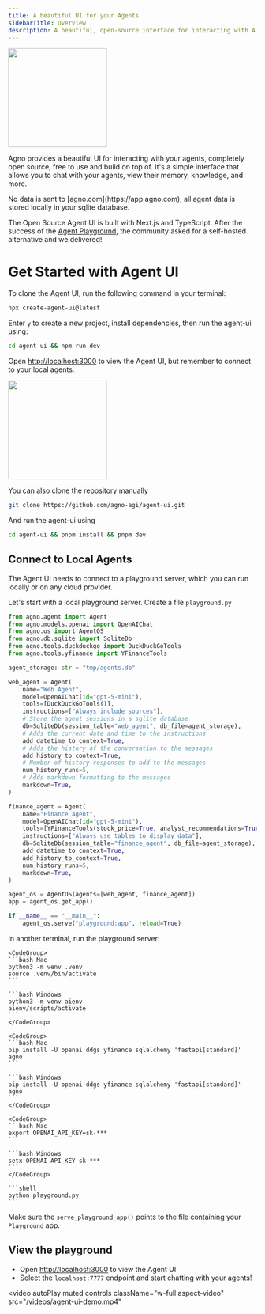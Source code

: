 ```yaml
---
title: A beautiful UI for your Agents
sidebarTitle: Overview
description: A beautiful, open-source interface for interacting with AI agents
---
```


<Frame>
  <img
    height="200"
    src="/images/agent-ui.png"
    style={{ borderRadius: '8px' }}
  />
</Frame>

Agno provides a beautiful UI for interacting with your agents, completely open source, free to use and build on top of. It's a simple interface that allows you to chat with your agents, view their memory, knowledge, and more.

<Note>
No data is sent to [agno.com](https://app.agno.com), all agent data is stored locally in your sqlite database.
</Note>

The Open Source Agent UI is built with Next.js and TypeScript. After the success of the [Agent Playground](/introduction/playground), the community asked for a self-hosted alternative and we delivered!

# Get Started with Agent UI

To clone the Agent UI, run the following command in your terminal:

```bash
npx create-agent-ui@latest
```

Enter `y` to create a new project, install dependencies, then run the agent-ui using:

```bash
cd agent-ui && npm run dev
```

Open [http://localhost:3000](http://localhost:3000) to view the Agent UI, but remember to connect to your local agents.

<Frame>
  <img
    height="200"
    src="/images/agent-ui-homepage.png"
    style={{ borderRadius: '8px' }}
  />
</Frame>

<br />

<Accordion title="Clone the repository manually" icon="github">

You can also clone the repository manually

```bash
git clone https://github.com/agno-agi/agent-ui.git
```

And run the agent-ui using

```bash
cd agent-ui && pnpm install && pnpm dev
```

</Accordion>

## Connect to Local Agents

The Agent UI needs to connect to a playground server, which you can run locally or on any cloud provider.

Let's start with a local playground server. Create a file `playground.py`

```python playground.py
from agno.agent import Agent
from agno.models.openai import OpenAIChat
from agno.os import AgentOS
from agno.db.sqlite import SqliteDb
from agno.tools.duckduckgo import DuckDuckGoTools
from agno.tools.yfinance import YFinanceTools

agent_storage: str = "tmp/agents.db"

web_agent = Agent(
    name="Web Agent",
    model=OpenAIChat(id="gpt-5-mini"),
    tools=[DuckDuckGoTools()],
    instructions=["Always include sources"],
    # Store the agent sessions in a sqlite database
    db=SqliteDb(session_table="web_agent", db_file=agent_storage),
    # Adds the current date and time to the instructions
    add_datetime_to_context=True,
    # Adds the history of the conversation to the messages
    add_history_to_context=True,
    # Number of history responses to add to the messages
    num_history_runs=5,
    # Adds markdown formatting to the messages
    markdown=True,
)

finance_agent = Agent(
    name="Finance Agent",
    model=OpenAIChat(id="gpt-5-mini"),
    tools=[YFinanceTools(stock_price=True, analyst_recommendations=True, company_info=True, company_news=True)],
    instructions=["Always use tables to display data"],
    db=SqliteDb(session_table="finance_agent", db_file=agent_storage),
    add_datetime_to_context=True,
    add_history_to_context=True,
    num_history_runs=5,
    markdown=True,
)

agent_os = AgentOS(agents=[web_agent, finance_agent])
app = agent_os.get_app()

if __name__ == "__main__":
    agent_os.serve("playground:app", reload=True)
```

In another terminal, run the playground server:

<Steps>
  <Step title="Setup your virtual environment">

    <CodeGroup>
    ```bash Mac
    python3 -m venv .venv
    source .venv/bin/activate
    ```

    ```bash Windows
    python3 -m venv aienv
    aienv/scripts/activate
    ```
    </CodeGroup>

  </Step>
  <Step title="Install dependencies">

    <CodeGroup>
    ```bash Mac
    pip install -U openai ddgs yfinance sqlalchemy 'fastapi[standard]' agno
    ```

    ```bash Windows
    pip install -U openai ddgs yfinance sqlalchemy 'fastapi[standard]' agno
    ```
    </CodeGroup>

  </Step>
  <Step title="Export your OpenAI key">

    <CodeGroup>
    ```bash Mac
    export OPENAI_API_KEY=sk-***
    ```

    ```bash Windows
    setx OPENAI_API_KEY sk-***
    ```
    </CodeGroup>

  </Step>
  <Step title="Run the Playground">

    ```shell
    python playground.py
    ```

  </Step>
</Steps>

<Tip>Make sure the `serve_playground_app()` points to the file containing your `Playground` app.</Tip>

## View the playground

- Open [http://localhost:3000](http://localhost:3000) to view the Agent UI
- Select the `localhost:7777` endpoint and start chatting with your agents!

<video
  autoPlay
  muted
  controls
  className="w-full aspect-video"
  src="/videos/agent-ui-demo.mp4"
></video>
